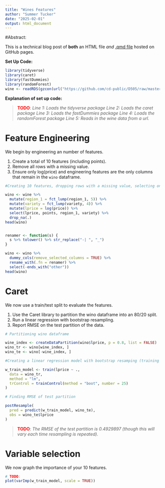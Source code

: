 ---
title: "Wines Features"
author: "Summer Tucker"
date: "2025-02-01"
output: html_document
---


#Abstract:

This is a technical blog post of **both** an HTML file *and* [.qmd file](/wine_features.qmd) hosted on GitHub pages.

**Set Up Code:**
```{r}
library(tidyverse)
library(caret)
library(fastDummies)
library(randomForest)
wine <- readRDS(gzcon(url("https://github.com/cd-public/D505/raw/master/dat/wine.rds")))
```

**Explanation of set up code:**

> <span style="color:red;font-weight:bold">TODO</span>: 
*Line 1: Loads the tidyverse package
Line 2: Loads the caret package
Line 3: Loads the fastDummies package
Line 4: Loads the randomForest package
Line 5: Reads in the wine data from a url.
*

# Feature Engineering

We begin by engineering an number of features.

1. Create a total of 10 features (including points). 
2. Remove all rows with a missing value. 
3. Ensure only log(price) and engineering features are the only columns that remain in the `wino` dataframe.

```{r}
#Creating 10 features, dropping rows with a missing value, selecting only log(price) and the other 10 features

wino <- wine %>%
  mutate(region_1 = fct_lump(region_1, 5)) %>%    
  mutate(variety = fct_lump(variety, 4)) %>%    
  mutate(lprice = log(price)) %>%              
  select(lprice, points, region_1, variety) %>%
  drop_na(.)
head(wino)


renamer <- function(s) {
  s %>% tolower() %>% str_replace("-| ", "_")
}

wino <- wino %>%
  dummy_cols(remove_selected_columns = TRUE) %>%
  rename_with(.fn = renamer) %>%
  select(-ends_with("other"))
head(wino)


```

# Caret

We now use a train/test split to evaluate the features.

1. Use the Caret library to partition the wino dataframe into an 80/20 split. 
2. Run a linear regression with bootstrap resampling. 
3. Report RMSE on the test partition of the data.

```{r}
# Partitioning wino dataframe

wine_index <- createDataPartition(wino$lprice, p = 0.8, list = FALSE)
wino_tr <- wino[wine_index, ]
wino_te <- wino[-wine_index, ]

```

```{r}
#Creating a linear regression model with bootstrap resamping (training partition)

w_train_model <- train(lprice ~ .,
  data = wino_tr,
  method = "lm",
  trControl = trainControl(method = "boot", number = 25)
)

# Finding RMSE of test partition

postResample(
  pred = predict(w_train_model, wino_te),
  obs = wino_te$lprice
)


```

> <span style="color:red;font-weight:bold">TODO</span>: 
*The RMSE of the test partition is 0.4929897 (though this will vary each time resampling is repeated).
*

# Variable selection

We now graph the importance of your 10 features.

```{r}
# TODO: 
plot(varImp(w_train_model, scale = TRUE))
```
